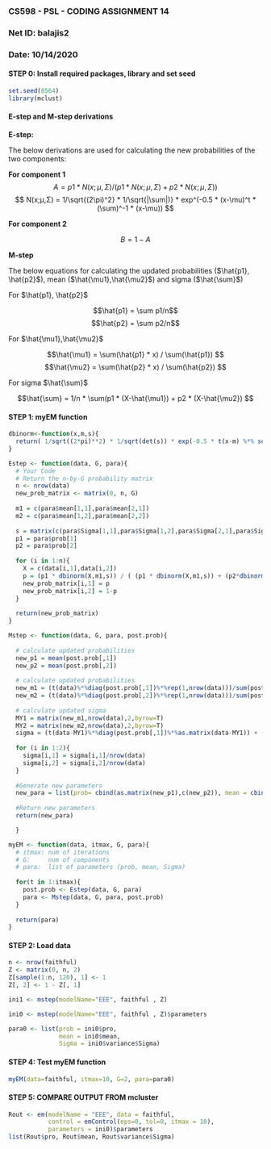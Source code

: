 ### CS598 - PSL - CODING ASSIGNMENT 14
### Net ID: balajis2
### Date: 10/14/2020

#### STEP 0: Install required packages, library and set seed
```r
set.seed(8564) 
library(mclust)
```

#### E-step and M-step derivations


**E-step:**

The below derivations are used for calculating the new probabilities of the two components:

**For component 1**
$$
A = p1 * N(x;μ,Σ) / (p1 * N(x;μ,Σ) + p2 * N(x;μ,Σ))
$$
$$
N(x;μ,Σ) =  1/\sqrt{(2\pi)^2} * 1/\sqrt{|\sum|)} * exp^(-0.5 * (x-\mu)^t * (\sum)^-1 * (x-\mu))
$$

**For component 2**

$$
B = 1 - A
$$

**M-step**

The below equations for calculating the updated probabilities ($\hat{p1}, \hat{p2}$), mean ($\hat{\mu1},\hat{\mu2}$) and sigma ($\hat{\sum}$)


For $\hat{p1}, \hat{p2}$

$$\hat{p1} = \sum p1/n$$ 
$$\hat{p2} = \sum p2/n$$ 
                      
                      
For $\hat{\mu1},\hat{\mu2}$

$$\hat{\mu1} = \sum(\hat{p1} * x) / \sum(\hat{p1}) $$
$$\hat{\mu2} = \sum(\hat{p2} * x) / \sum(\hat{p2}) $$

For sigma $\hat{\sum}$

$$\hat{\sum} = 1/n * \sum(p1 * (X-\hat{\mu1}) + p2 * (X-\hat{\mu2}) $$

#### STEP 1: myEM function
```r

dbinorm<-function(x,m,s){
  return( 1/sqrt((2*pi)**2) * 1/sqrt(det(s)) * exp(-0.5 * t(x-m) %*% solve(s) %*% (x-m)) )
}

Estep <- function(data, G, para){
  # Your Code
  # Return the n-by-G probability matrix
  n <- nrow(data)
  new_prob_matrix <- matrix(0, n, G) 
  
  m1 = c(para$mean[1,1],para$mean[2,1])
  m2 = c(para$mean[1,2],para$mean[2,2])
  
  s = matrix(c(para$Sigma[1,1],para$Sigma[1,2],para$Sigma[2,1],para$Sigma[2,2]),2,2)
  p1 = para$prob[1]
  p2 = para$prob[2]
  
  for (i in 1:n){
    X = c(data[i,1],data[i,2])
    p = (p1 * dbinorm(X,m1,s)) / ( (p1 * dbinorm(X,m1,s)) + (p2*dbinorm(X,m2,s)))
    new_prob_matrix[i,1] = p
    new_prob_matrix[i,2] = 1-p
  }
  
  return(new_prob_matrix)
}

Mstep <- function(data, G, para, post.prob){ 
  
  # calculate updated probabilities
  new_p1 = mean(post.prob[,1])
  new_p2 = mean(post.prob[,2])
  
  # calculate updated probabilities
  new_m1 = (t(data)%*%diag(post.prob[,1])%*%rep(1,nrow(data)))/sum(post.prob[,1])
  new_m2 = (t(data)%*%diag(post.prob[,2])%*%rep(1,nrow(data)))/sum(post.prob[,2])
  
  # calculate updated sigma
  MY1 = matrix(new_m1,nrow(data),2,byrow=T)
  MY2 = matrix(new_m2,nrow(data),2,byrow=T)
  sigma = (t(data-MY1)%*%diag(post.prob[,1])%*%as.matrix(data-MY1)) + (t(data-MY2)%*%diag(post.prob[,2])%*%as.matrix(data-MY2))
  
  for (i in 1:2){
    sigma[i,1] = sigma[i,1]/nrow(data)
    sigma[i,2] = sigma[i,2]/nrow(data)
  }
  
  #Generate new parameters
  new_para = list(prob= cbind(as.matrix(new_p1),c(new_p2)), mean = cbind(as.matrix(new_m1),c(new_m2)), Sigma= sigma)
  
  #Return new parameters
  return(new_para)

  }

myEM <- function(data, itmax, G, para){
  # itmax: num of iterations
  # G:     num of components
  # para:  list of parameters (prob, mean, Sigma)
  
  for(t in 1:itmax){
    post.prob <- Estep(data, G, para)
    para <- Mstep(data, G, para, post.prob)
  }
  
  return(para)  
}
```
#### STEP 2: Load data
```r
n <- nrow(faithful)
Z <- matrix(0, n, 2) 
Z[sample(1:n, 120), 1] <- 1 
Z[, 2] <- 1 - Z[, 1]

ini1 <- mstep(modelName="EEE", faithful , Z)

ini0 <- mstep(modelName="EEE", faithful , Z)$parameters

para0 <- list(prob = ini0$pro, 
              mean = ini0$mean, 
              Sigma = ini0$variance$Sigma)

```
#### STEP 4: Test myEM function
```r
myEM(data=faithful, itmax=10, G=2, para=para0)
```
#### STEP 5: COMPARE OUTPUT FROM mcluster
```r
Rout <- em(modelName = "EEE", data = faithful,
           control = emControl(eps=0, tol=0, itmax = 10), 
           parameters = ini0)$parameters
list(Rout$pro, Rout$mean, Rout$variance$Sigma)
```